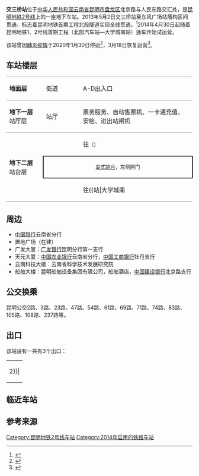 {{Station Infobox
|Station Name = 交三桥站
|Engname = Jiaosanqiao Station
|linecolour = {{昆明地铁颜色|2}}
|Image =Jiaosanqiao Kunming Metro.jpg
|Caption = 交三桥站站台
|Location = [[昆明市|昆明市]][[盘龙区|盘龙区]]北京路
|coordinates = {{coord|25.045302|102.717964|type:railwaystation|display=inline,title}}
|Type = 地下车站
|Line = [[昆明地铁2号线|昆明地铁2号线]]
|Hall = [[岛式站台|岛式站台]]
|Open = 2014年4月30日
|Platform = 1
|Elevator for disabled = 
|Escalator = 
|Exit = 3个出入口
|Transport = 昆明公交交三桥站
|Openhours = 车站服务时间
|Time First = 往[[北部汽车站站|北部汽车站]]方向：07:11<br>往[[大学城南站_(昆明市)|大学城南站]]方向：06:40
|Time Last = 往[[北部汽车站站|北部汽车站]]方向：22:51<br>往[[大学城南站_(昆明市)|大学城南站]]方向：22:21
|adjacent = {{Adjacent stations|system=昆明地铁
|line1=2|left1=穿心鼓楼|right1=东风广场}}
}}
'''交三桥站'''位于[[中华人民共和国|中华人民共和国]][[云南省|云南省]][[昆明市|昆明市]][[盘龙区|盘龙区]]北京路与人民东路交汇处，是[[昆明地铁2号线|昆明地铁2号线]]上的一座地下车站。2013年5月2日交三桥站至东风广场站盾构区间贯通，标志着昆明地铁首期工程北段隧道实现全线贯通。<ref>{{Cite web |url=http://km.house.qq.com/a/20130502/000014_all.htm |title=昆明地铁交三桥站隧道打通 首期工程全线洞通 |date=2013年5月2日 |accessdate=2016年7月6日 |publisher=腾讯房产 |archive-date=2016年12月26日 |archive-url=https://web.archive.org/web/20161226154146/http://km.house.qq.com/a/20130502/000014_all.htm }}</ref>2014年4月30日起随着昆明地铁1、2号线首期工程（北部汽车站—大学城南站）通车开始试运营。

该站曾因[[2019冠状病毒病云南省疫情|肺炎疫情]]于2020年1月30日停运<ref>{{Cite web|url=http://news.ifeng.com/c/7teLOTRlGa0|title=重磅！30日起昆明地铁3、6号线全线停运！主城区部分公交线路停运|publisher=凤凰网|date=2020-01-30|accessdate=2020-01-30|archive-date=2020-01-30|archive-url=https://web.archive.org/web/20200130030203/http://news.ifeng.com/c/7teLOTRlGa0|dead-url=no}}</ref>，3月18日恢复运营<ref>{{cite news|url=https://www.kunming.cn/news/c/2020-03-16/12875865.shtml|title=3月18日零时起昆明地铁将全面恢复线网运营组织 最快4分钟一趟|publisher=昆明信息港|date=2020-03-16|accessdate=2020-09-09|archive-date=2020-10-02|archive-url=https://web.archive.org/web/20201002004452/https://www.kunming.cn/news/c/2020-03-16/12875865.shtml}}</ref>。

== 车站楼层 ==
{|cellspacing=0 cellpadding=3
|style="border-top:solid 1px gray;border-bottom:solid 1px gray;" width=100|'''地面层'''
|style="border-top:solid 1px gray;border-bottom:solid 1px gray;" width=100|街道
|style="border-top:solid 1px gray;border-bottom:solid 1px gray;" width=350|A-D出入口
|-
|style="border-bottom:solid 1px gray;"|'''地下一层'''<br />站厅层
|style="border-bottom:solid 1px gray;"|站厅
|style="border-bottom:solid 1px gray;"|票务服务、自动售票机、一卡通充值、安检、进出站闸机
|-
|style="border-bottom:solid 1px gray;" rowspan=3|'''地下二层'''<br />站台层
|{{arrow|L}}
|{{昆明地铁线路名|2}}往{{站|北部汽车站}}<small>（{{站|穿心鼓楼}}）</small>
|-
|style="border-right:solid 2px black;border-left:solid 2px black;border-top:solid 2px black;border-bottom:solid 2px black;" colspan=2|<center><small>[[岛式站台|岛式站台]]，左侧開门</small></center>
|-
|style="border-bottom:solid 1px gray;"|{{arrow|R}}
|style="border-bottom:solid 1px gray;"|{{昆明地铁线路名|2}}往{{站|大学城南||昆明市}}/{{站|昆明南火车站}}<small>（{{站|东风广场}}）</small>
|}

==周边==
*[[中国银行|中国银行]]云南省分行
*置地广场（在建）
*广发大厦：[[广发银行|广发银行]]昆明分行第一支行
*天元大厦：[[中国农业银行|中国农业银行]]云南省分行，[[中国工商银行|中国工商银行]]牡丹支行
*云南科技大楼：云南省科学技术发展研究院
*船舶大楼：昆明船舶设备集团有限公司，船舶酒店，[[中国建设银行|中国建设银行]]北京路支行

==公交换乘==
昆明公交2路、3路、23路、47路、54路、61路、69路、71路、74路、83路、105路、108路、237路等。

== 出口 ==
该站设有一共有3个出口：
{| class="wikitable"
| rowspan=30 align="center" bgcolor={{昆明地铁颜色|2}}|
|-
! 编号 !! 建议前往的目的地 !! 照片
|-
| {{綠底白字出口|A}} || 置地广场（在建），广发大厦，交三桥公交站 ||
|-
| {{綠底白字出口|B|附=升}} || 天元大厦，交三桥（北京路）公交站，云南科技大楼 ||
|-
| {{綠底白字出口|C}} || 船舶大楼 ||
|-
| bgcolor="#EEEEEE" colspan=3 | {{綠底白字出口|註=升}}
|}

==临近车站==
{{start rail box|[[昆明地铁|昆明地铁]]}}
{{s-inop|[[穿心鼓楼站|穿心鼓楼站]]|[[北部汽车站站|北部汽车站]]方向}}
{{s-line|[[昆明地铁2号线|'''<span style="color:#296db4">2号线</span>''']]|}}
{{s-inop|[[东风广场站|东风广场站]]|会展中心站方向}}
{{end box}}

==参考来源==
<references/>

{{昆明地铁2号线}}
[[Category:昆明地铁2号线车站|Category:昆明地铁2号线车站]]
[[Category:2014年启用的铁路车站|Category:2014年启用的铁路车站]]
